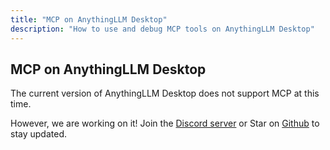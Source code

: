 ```yaml
---
title: "MCP on AnythingLLM Desktop"
description: "How to use and debug MCP tools on AnythingLLM Desktop"
---
```



## MCP on AnythingLLM Desktop

The current version of AnythingLLM Desktop does not support MCP at this time.

However, we are working on it! Join the [Discord server](https://discord.gg/Dh4zSZCdsC) or Star on [Github](https://github.com/Mintplex-Labs/anything-llm) to stay updated.
